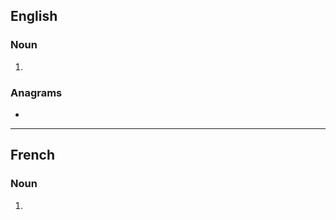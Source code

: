 ==English==

===Noun===
{{head|en|noun form}}

# {{plural of|en|armistice}}

===Anagrams===
* {{anagrams|en|a=aceiimrsst|semiracist}}

----

==French==

===Noun===
{{head|fr|noun plural form}}

# {{plural of|fr|armistice}}